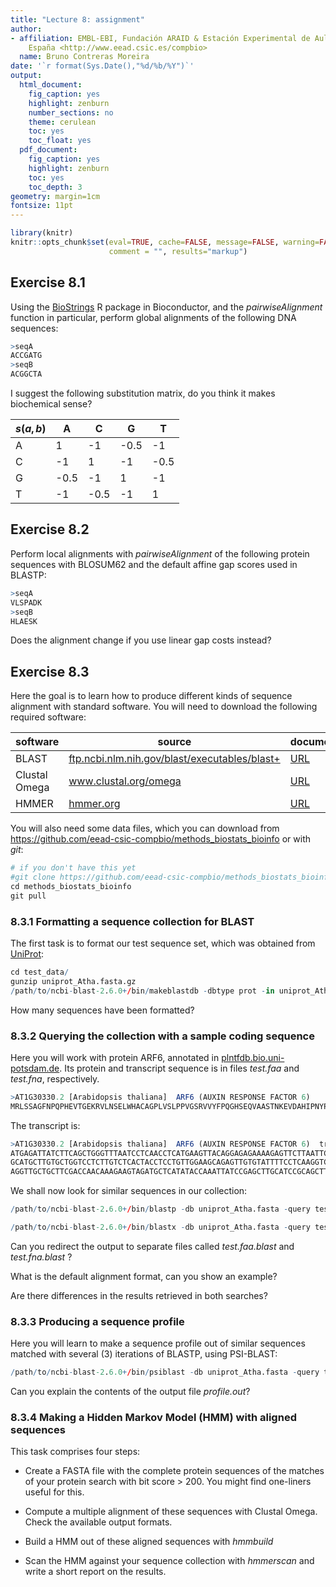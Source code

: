 ```yaml
---
title: "Lecture 8: assignment"
author:
- affiliation: EMBL-EBI, Fundación ARAID & Estación Experimental de Aula Dei-CSIC, Zaragoza
    España <http://www.eead.csic.es/compbio>
  name: Bruno Contreras Moreira
date: '`r format(Sys.Date(),"%d/%b/%Y")`'
output:
  html_document:
    fig_caption: yes
    highlight: zenburn
    number_sections: no
    theme: cerulean
    toc: yes
    toc_float: yes
  pdf_document:
    fig_caption: yes
    highlight: zenburn
    toc: yes
    toc_depth: 3
geometry: margin=1cm
fontsize: 11pt
---
```


```r
library(knitr)
knitr::opts_chunk$set(eval=TRUE, cache=FALSE, message=FALSE, warning=FALSE, 
                      comment = "", results="markup")
```

## Exercise 8.1

Using the [BioStrings](https://bioconductor.org/packages/release/bioc/html/Biostrings.html) R package in Bioconductor, and the *pairwiseAlignment* function in particular, perform global alignments of the following DNA sequences:

```r
>seqA
ACCGATG
>seqB
ACGGCTA
```
I suggest the following substitution matrix, do you think it makes biochemical sense?

|$s(a,b)$|A|C|G|T|
|--|----|----|----|----|
A | 1 | -1 | -0.5 | -1 |
C | -1 | 1 | -1 | -0.5 |
G | -0.5 | -1 | 1 | -1 |
T | -1 | -0.5 | -1 | 1 |
<!-- Makinen89 -->

## Exercise 8.2

Perform local alignments with *pairwiseAlignment* of the following protein sequences with BLOSUM62 and the default affine gap scores used in BLASTP:

```r
>seqA
VLSPADK
>seqB
HLAESK
```
<!-- Durbin31 -->

Does the alignment change if you use linear gap costs instead?

## Exercise 8.3

Here the goal is to learn how to produce different kinds of sequence alignment with standard software. You will need to download the following required software: 

|software|source|documentation|
|----|----|----|
BLAST | [ftp.ncbi.nlm.nih.gov/blast/executables/blast+](ftp://ftp.ncbi.nlm.nih.gov/blast/executables/blast+) | [URL](https://www.ncbi.nlm.nih.gov/books/NBK279690/)  |
Clustal Omega | [www.clustal.org/omega](http://www.clustal.org/omega) | [URL](http://www.clustal.org/omega/#Documentation) | 
HMMER | [hmmer.org](http://hmmer.org) | [URL](http://hmmer.org/documentation.html) |

You will also need some data files, which you can download from [https://github.com/eead-csic-compbio/methods_biostats_bioinfo](https://github.com/eead-csic-compbio/methods_biostats_bioinfo/archive/master.zip) or with *git*:

```r
# if you don't have this yet
#git clone https://github.com/eead-csic-compbio/methods_biostats_bioinfo.git
cd methods_biostats_bioinfo
git pull
```

### 8.3.1 Formatting a sequence collection for BLAST

The first task is to format our test sequence set, which was obtained from
[UniProt](http://www.uniprot.org/uniprot/?query=reviewed:yes):

```r
cd test_data/
gunzip uniprot_Atha.fasta.gz
/path/to/ncbi-blast-2.6.0+/bin/makeblastdb -dbtype prot -in uniprot_Atha.fasta
```
How many sequences have been formatted? 

### 8.3.2 Querying the collection with a sample coding sequence

Here you will work with protein ARF6, annotated in [plntfdb.bio.uni-potsdam.de](http://plntfdb.bio.uni-potsdam.de). 
Its protein and transcript sequence is in files *test.faa* and *test.fna*, 
respectively.

```r
>AT1G30330.2 [Arabidopsis thaliana]  ARF6 (AUXIN RESPONSE FACTOR 6)
MRLSSAGFNPQPHEVTGEKRVLNSELWHACAGPLVSLPPVGSRVVYFPQGHSEQVAASTNKEVDAHIPNYPSLHPQL...
```

The transcript is:

```r
>AT1G30330.2 [Arabidopsis thaliana]  ARF6 (AUXIN RESPONSE FACTOR 6)  transcript 
ATGAGATTATCTTCAGCTGGGTTTAATCCTCAACCTCATGAAGTTACAGGAGAGAAAAGAGTTCTTAATTCTGAGCTCTG
GCATGCTTGTGCTGGTCCTCTTGTCTCACTACCTCCTGTTGGAAGCAGAGTTGTGTATTTTCCTCAAGGTCACAGTGAAC
AGGTTGCTGCTTCGACCAACAAAGAAGTAGATGCTCATATACCAAATTATCCGAGCTTGCATCCGCAGCTTATCTGT...
```

We shall now look for similar sequences in our collection:
```r
/path/to/ncbi-blast-2.6.0+/bin/blastp -db uniprot_Atha.fasta -query test.faa -outfmt 6

/path/to/ncbi-blast-2.6.0+/bin/blastx -db uniprot_Atha.fasta -query test.fna -outfmt 6
```

Can you redirect the output to separate files called *test.faa.blast* and *test.fna.blast* ? 

What is the default alignment format, can you show an example?

Are there differences in the results retrieved in both searches?


### 8.3.3 Producing a sequence profile 

Here you will learn to make a sequence profile out of similar sequences matched with several (3) iterations of BLASTP, using PSI-BLAST:

```r
/path/to/ncbi-blast-2.6.0+/bin/psiblast -db uniprot_Atha.fasta -query test.faa -num_iterations 3 -out_ascii_pssm profile.out
```

Can you explain the contents of the output file *profile.out*?


### 8.3.4 Making a Hidden Markov Model (HMM) with aligned sequences

This task comprises four steps:

+ Create a FASTA file with the complete protein sequences of the matches of your protein search with bit score > 200. You might find one-liners useful for this.

+ Compute a multiple alignment of these sequences with Clustal Omega. Check the available output formats.

+ Build a HMM out of these aligned sequences with *hmmbuild*

+ Scan the HMM against your sequence collection with *hmmerscan* and write a short report on the results.


